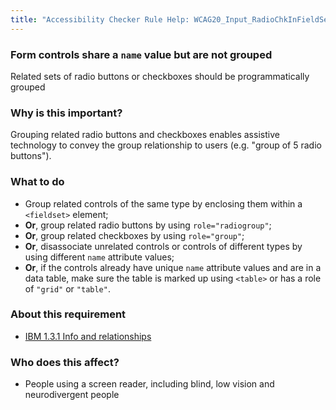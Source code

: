 ```yaml
---
title: "Accessibility Checker Rule Help: WCAG20_Input_RadioChkInFieldSet"
---
```


<div className="toolHelp">
<Row>
<Column colLg={16} colMd={8} colSm={4} className="toolHead">

### Form controls share a `name` value but are not grouped

<div id="locLevel"></div>

Related sets of radio buttons or checkboxes should be programmatically grouped

</Column>
</Row>
<Row>
<Column colLg={11} colMd={5} colSm={4} className="toolMain">

### Why is this important?

Grouping related radio buttons and checkboxes enables assistive technology to convey the group relationship to users (e.g. "group of 5 radio buttons").

<div id="locSnippet"></div>

### What to do

 * Group related controls of the same type by enclosing them within a `<fieldset>` element;
 * **Or**, group related radio buttons by using `role="radiogroup"`;
 * **Or**, group related checkboxes by using `role="group"`;
 * **Or**, disassociate unrelated controls or controls of different types by using different `name` attribute values;
 * **Or**, if the controls already have unique `name` attribute values and are in a data table, make sure the table is marked up using `<table>` or has a role of `"grid"` or `"table"`.

</Column>
<Column colLg={5} colMd={3} colSm={4} className="toolLeft">

### About this requirement

* [IBM 1.3.1 Info and relationships](https://www.ibm.com/able/requirements/requirements/#1_3_1)

### Who does this affect?

 * People using a screen reader, including blind, low vision and neurodivergent people

</Column>
</Row>
</div>

